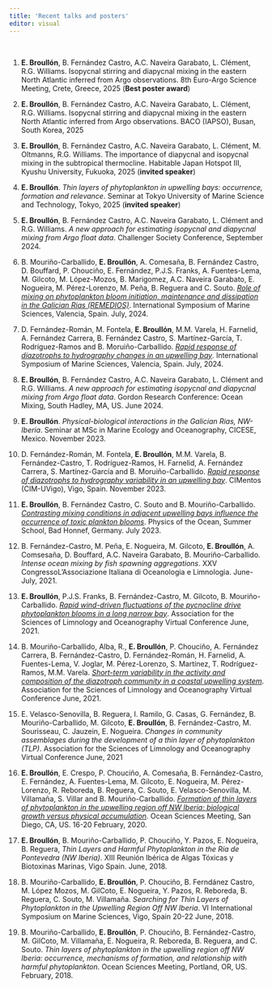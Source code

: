 ```yaml
---
title: 'Recent talks and posters'
editor: visual
---
```

::: justify-text
\

(@) **E. Broullón**, B. Fernández Castro, A.C. Naveira Garabato, L. Clément, R.G. Williams. Isopycnal stirring and diapycnal mixing in the eastern North Atlantic inferred from Argo observations. 8th Euro-Argo Science Meeting, Crete, Greece, 2025 (**Best poster award**)

(@) **E. Broullón**, B. Fernández Castro, A.C. Naveira Garabato, L. Clément, R.G. Williams. Isopycnal stirring and diapycnal mixing in the eastern North Atlantic inferred from Argo observations. BACO (IAPSO), Busan, South Korea, 2025

(@) **E. Broullón**, B. Fernández Castro, A.C. Naveira Garabato, L. Clément, M. Oltmanns, R.G. Williams. The importance of diapycnal and isopycnal mixing in the subtropical thermocline. Habitable Japan Hotspot III, Kyushu University, Fukuoka, 2025 (**invited speaker**)

(@) **E. Broullón**. *Thin layers of phytoplankton in upwelling bays:
occurrence, formation and relevance*. Seminar at Tokyo University of Marine Science and Technology, Tokyo, 2025 (**invited speaker**)

(@) **E. Broullón**, B. Fernández Castro, A.C. Naveira Garabato, L. Clément and R.G. Williams. *A new approach for estimating isopycnal and diapycnal mixing from Argo float data*. Challenger Society Conference, September 2024.

(@) B. Mouriño-Carballido, **E. Broullón**, A. Comesaña, B. Fernández Castro, D. Bouffard, P. Chouciño, E. Fernández, P.J.S. Franks, A. Fuentes-Lema, M. Gilcoto, M. López-Mozos, B. Marigomez, A.C. Naveira Garabato, E. Nogueira, M. Pérez-Lorenzo, M. Peña, B. Reguera and C. Souto. [*Role of mixing on phytoplankton bloom initiation, maintenance and dissipation in the Galician Rias (REMEDIOS)*](talks_posters/mourino_etal_isms24_v2.pdf){target="_blank"}. International Symposium of Marine Sciences, Valencia, Spain. July, 2024.

(@) D. Fernández-Román, M. Fontela, **E. Broullón**, M.M. Varela, H. Farnelid, A. Fernández Carrera, B. Fernández Castro, S. Martínez-García, T. Rodríguez-Ramos and B. Moruiño-Carballido. [*Rapid response of diazotrophs to hydrography changes in an upwelling bay*](talks_posters/poster_isms_fernandez-roman.pdf){target="_blank"}. International Symposium of Marine Sciences, Valencia, Spain. July, 2024.

(@) **E. Broullón**, B. Fernández Castro, A.C. Naveira Garabato, L. Clément and R.G. Williams. *A new approach for estimating isopycnal and diapycnal mixing from Argo float data*. Gordon Research Conference: Ocean Mixing, South Hadley, MA, US. June 2024.

(@) **E. Broullón**. *Physical-biological interactions in the Galician Rias, NW-Iberia*. Seminar at MSc in Marine Ecology and Oceanography, CICESE, Mexico. November 2023.

(@) D. Fernández-Román, M. Fontela, **E. Broullón**, M.M. Varela, B. Fernández-Castro, T. Rodríguez-Ramos, H. Farnelid, A. Fernández Carrera, S. Martínez-García and B. Moruiño-Carballido. [*Rapid response of diazotrophs to hydrography variability in an upwelling bay*](talks_posters/cimentos_2023.png){target="_blank"}. CIMentos (CIM-UVigo), Vigo, Spain. November 2023.

(@) **E. Broullón**, B. Fernández Castro, C. Souto and B. Mouriño-Carballido. [*Contrasting mixing conditions in adjacent upwelling bays influence the occurrence of toxic plankton blooms*](talks_posters/posterBroullon_physics_of_the_ocean2023.pdf){target="_blank"}. Physics of the Ocean, Summer School, Bad Honnef, Germany. July 2023.

(@) B. Fernández-Castro, M. Peña, E. Nogueira, M. Gilcoto, **E. Broullón**, A. Comsesaña, D. Bouffard, A.C. Naveira Garabato, B. Mouriño-Carballido. *Intense ocean mixing by fish spawning aggregations*. XXV CongressoL’Associazione Italiana di Oceanologia e Limnologia. June-July, 2021.

(@) **E. Broullón**, P.J.S. Franks, B. Fernández-Castro, M. Gilcoto, B. Mouriño-Carballido. [*Rapid wind-driven fluctuations of the pycnocline drive phytoplankton blooms in a long narrow bay*](talks_posters/ASLO2021_broullon.pdf). Association for the Sciences of Limnology and Oceanography Virtual Conference June, 2021.

(@) B. Mouriño-Carballido, Alba, R., **E. Broullón**, P. Chouciño, A. Fernández Carrera, B. Fernández-Castro, D. Fernández-Román, H. Farnelid, A. Fuentes-Lema, V. Joglar, M. Pérez-Lorenzo, S. Martínez, T. Rodríguez-Ramos, M.M. Varela. [*Short-term variability in the activity and composition of the diazotroph community in a coastal upwelling system*](talks_posters/Mourino_etal_ASLO21.pdf). Association for the Sciences of Limnology and Oceanography Virtual Conference June, 2021.

(@) E. Velasco-Senovilla, B. Reguera, I. Ramilo, G. Casas, G. Fernández, B. Mouriño-Carballido, M. Gilcoto, **E. Broullón**, B. Fernández-Castro, M. Sourisseau, C. Jauzein, E. Nogueira. *Changes in community assemblages during the development of a thin layer of phytoplankton (TLP)*. Association for the Sciences of Limnology and Oceanography Virtual Conference June, 2021

(@) **E. Broullón**, E. Crespo, P. Chouciño, A. Comesaña, B. Fernández-Castro, E. Fernández, A. Fuentes-Lema, M. Gilcoto, E. Nogueira, M. Pérez-Lorenzo, R. Reboreda, B. Reguera, C. Souto, E. Velasco-Senovilla, M. Villamaña, S. Villar and B. Mouriño-Carballido. [*Formation of thin layers of phytoplankton in the upwelling region off NW Iberia: biological growth versus physical accumulation*](talks_posters/Broullon_OSM2020.pdf). Ocean Sciences Meeting, San Diego, CA, US. 16-20 February, 2020.

(@) **E. Broullón**, B. Mouriño-Carballido, P. Chouciño, Y. Pazos, E. Nogueira, B. Reguera, *Thin Layers and Harmful Phytoplankton in the Ría de Pontevedra (NW Iberia)*. XIII Reunión Ibérica de Algas Tóxicas y Biotoxinas Marinas, Vigo Spain. June, 2018.

(@) B. Mouriño-Carballido, **E. Broullón**, P. Chouciño, B. Ferndánez Castro, M. López Mozos, M. GilCoto, E. Nogueira, Y. Pazos, R. Reboreda, B. Reguera, C. Souto, M. Villamaña. *Searching for Thin Layers of Phytoplankton in the Upwelling Region Off NW Iberia*. VI International Symposium on Marine Sciences, Vigo, Spain 20-22 June, 2018.

(@) B. Mouriño-Carballido, **E. Broullón**, P. Chouciño, B. Fernández-Castro, M. GilCoto, M. Villamaña, E. Nogueira, R. Reboreda, B. Reguera, and C. Souto. *Thin layers of phytoplankton in the upwelling region off NW Iberia: occurrence, mechanisms of formation, and relationship with harmful phytoplankton*. Ocean Sciences Meeting, Portland, OR, US. February, 2018.


:::
